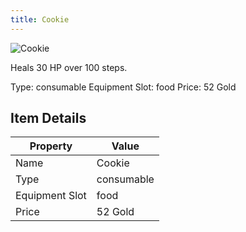 ```yaml
---
title: Cookie
---
```


<div className="flex items-start gap-6 mb-8">
  <div className="flex-shrink-0">
    <img src="/assets/resources/cooking/cookie.png" alt="Cookie" className="w-24 h-24 border rounded-lg" />
  </div>
  <div className="flex-1">
    <div className="space-y-2">
      <p className="text-lg text-muted-foreground">Heals 30 HP over 100 steps.</p>
      <div className="flex flex-wrap gap-4 text-sm">
        <span className="px-2 py-1 bg-green-100 dark:bg-green-900 rounded-md">
          Type: consumable
        </span>
        <span className="px-2 py-1 bg-purple-100 dark:bg-purple-900 rounded-md">
          Equipment Slot: food
        </span>
        <span className="px-2 py-1 bg-yellow-100 dark:bg-yellow-900 rounded-md">
          Price: 52 Gold
        </span>
      </div>
    </div>
  </div>
</div>

## Item Details
| Property | Value |
|----------|-------|
| Name | Cookie |
| Type | consumable |
| Equipment Slot | food |
| Price | 52 Gold |

